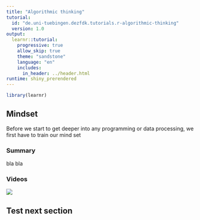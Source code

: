 ```yaml
---
title: "Algorithmic thinking"
tutorial:
  id: "de.uni-tuebingen.dezfdk.tutorials.r-algorithmic-thinking"
  version: 1.0
output: 
  learnr::tutorial:
    progressive: true
    allow_skip: true
    theme: "sandstone"
    language: "en"
    includes:
      in_header: ../header.html
runtime: shiny_prerendered
---
```

  
```r
library(learnr)
```

## Mindset

Before we start to get deeper into any programming or data processing, we first have to train our mind set

### Summary

bla bla

### Videos

![](https://youtu.be/_TWsmF8l418)

## Test next section

